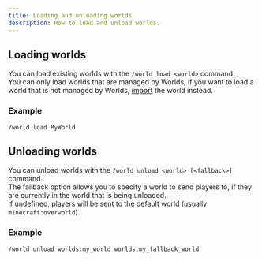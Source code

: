 ```yaml
---
title: Loading and unloading worlds
description: How to load and unload worlds.
---
```


## Loading worlds

You can load existing worlds with the `/world load <world>` command.  
You can only load worlds that are managed by Worlds,
if you want to load a world that is not managed by Worlds, [import](/docs/worlds/manage/import) the world instead.

### Example

```
/world load MyWorld
```

## Unloading worlds

You can unload worlds with the `/world unload <world> [<fallback>]` command.  
The fallback option allows you to specify a world to send players to, if they are currently in the world that is being unloaded.  
If undefined, players will be sent to the default world (usually `minecraft:overworld`).

### Example

```
/world unload worlds:my_world worlds:my_fallback_world
```
